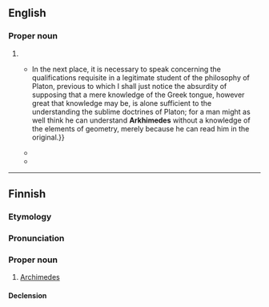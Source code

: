 ==English==

===Proper noun===
{{en-proper noun}}

# {{alternative spelling of|en|Archimedes}}
#* {{quote-journal |en |journal=The Platonist |volume=I |year=1881 |pages=136, 141 |column=1 |text=In the catalogue of those endued with sovereign power it had for its votaries Dion the Syracusian, Julianos the Roman, and Khosroes, the Persian emperor; among the leaders of armies it had Chabrias and Phokion, those brave generals of the Athenians; among mathematicians, those leading stars of science, Eudoxos, '''Arkhimedes''', and Euklides; among biographers, the inimitable Plutarchos; among physicians, the admirable Galenos; among rhetoricians, those unrivalled orators, Demosthenes and Cicero; among critics, that prince of philologists, Longinos; and among poets, the most learned and majestic Virgilius?{{...}}In the next place, it is necessary to speak concerning the qualifications requisite in a legitimate student of the philosophy of Platon, previous to which I shall just notice the absurdity of supposing that a mere knowledge of the Greek tongue, however great that knowledge may be, is alone sufficient to the understanding the sublime doctrines of Platon; for a man might as well think he can understand '''Arkhimedes''' without a knowledge of the elements of geometry, merely because he can read him in the original.}}
#* {{quote-book |en |title=The Greek World |editor=Anton Powell |year=1995 |publisher=Redwood Books Ltd |isbn=0415060311 |page=425 |text=That records Plutarch’s view of engineering, not '''Arkhimedes'''’. Plutarch is also wrong: '''Arkhimedes''' ‘deigned’ to write a work ''On sphere-making'' (which is lost), and ''The Method'' (which was rediscovered in 1906). '''Arkhimedes''' developed some of his mathematics using a mechanical method, based on the lever principle, by which he could discover mathematical results, which he then set about proving. Moreover, it is highly significant that '''Arkhimedes''' wrote about his method.}}
#* {{quote-book |en |title=The Catapult: A History |author=Tracey Elizabeth Rihll |year=2007 |isbn=159416035X |page=126 |text=Ultimately, in 211, Syrakuse fell from within, by treachery, and '''Arkhimedes''' died with many of his compatriots when Roman troops poured into the city.}}

----

==Finnish==

===Etymology===
{{lbor|fi|grc|Ἀρχιμήδης}}

===Pronunciation===
{{fi-p}}

===Proper noun===
{{wikipedia|lang=fi}}
{{fi-proper noun}}

# [[Archimedes]]

====Declension====
{{fi-decl-vieras|n=sg|Arkhimed|||e|ä}}

{{c|fi|Individuals}}